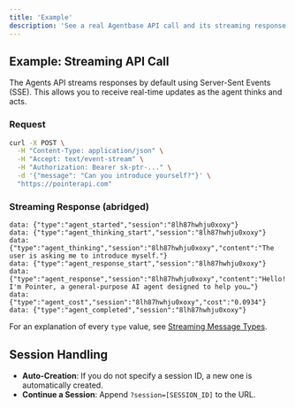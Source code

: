 ```yaml
---
title: 'Example'
description: 'See a real Agentbase API call and its streaming response.'
---
```


## Example: Streaming API Call

The Agents API streams responses by default using Server-Sent Events (SSE). This allows you to receive real-time updates as the agent thinks and acts.

### Request
```bash
curl -X POST \
  -H "Content-Type: application/json" \
  -H "Accept: text/event-stream" \
  -H "Authorization: Bearer sk-ptr-..." \
  -d '{"message": "Can you introduce yourself?"}' \
  "https://pointerapi.com"
```

### Streaming Response (abridged)
```text
data: {"type":"agent_started","session":"8lh87hwhju0xoxy"}
data: {"type":"agent_thinking_start","session":"8lh87hwhju0xoxy"}
data: {"type":"agent_thinking","session":"8lh87hwhju0xoxy","content":"The user is asking me to introduce myself."}
data: {"type":"agent_response_start","session":"8lh87hwhju0xoxy"}
data: {"type":"agent_response","session":"8lh87hwhju0xoxy","content":"Hello! I'm Pointer, a general-purpose AI agent designed to help you…"}
data: {"type":"agent_cost","session":"8lh87hwhju0xoxy","cost":"0.0934"}
data: {"type":"agent_completed","session":"8lh87hwhju0xoxy"}
```

For an explanation of every `type` value, see [Streaming Message Types](/api-reference/streaming-message-types).

## Session Handling
- **Auto-Creation**: If you do not specify a session ID, a new one is automatically created.
- **Continue a Session**: Append `?session=[SESSION_ID]` to the URL. 